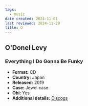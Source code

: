 ```yaml
---
tags:
  - music
date created: 2024-11-01
last reviewed: 2024-11-29
title: O
---
```


## O'Donel Levy

### Everything I Do Gonna Be Funky

- **Format:** CD
- **Country:** Japan
- **Released:** 2019
- **Case:** Jewel case
- **Obi:** Yes
- **Additional details:** [Discogs](https://www.discogs.com/release/16457475-ODonel-Levy-Everything-I-Do-Gonna-Be-Funky)
